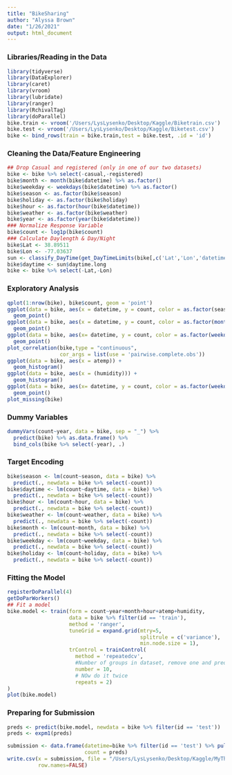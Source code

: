 ```yaml
---
title: "BikeSharing"
author: "Alyssa Brown"
date: "1/26/2021"
output: html_document
---
```

### Libraries/Reading in the Data
```r
library(tidyverse)
library(DataExplorer)
library(caret)
library(vroom)
library(lubridate)
library(ranger)
library(RchivalTag)
library(doParallel)
bike.train <- vroom('/Users/LysLysenko/Desktop/Kaggle/Biketrain.csv')
bike.test <- vroom('/Users/LysLysenko/Desktop/Kaggle/Biketest.csv')
bike <- bind_rows(train = bike.train,test = bike.test, .id = 'id')
```

### Cleaning the Data/Feature Engineering
```r
## Drop Casual and registered (only in one of our two datasets)
bike <- bike %>% select(-casual,-registered)
bike$month <- month(bike$datetime) %>% as.factor()
bike$weekday <- weekdays(bike$datetime) %>% as.factor()
bike$season <- as.factor(bike$season)
bike$holiday <- as.factor(bike$holiday)
bike$hour <- as.factor(hour(bike$datetime))
bike$weather <- as.factor(bike$weather)
bike$year <- as.factor(year(bike$datetime))
### Normalize Response Variable
bike$count <- log1p(bike$count)
### Calculate Daylength & Day/Night 
bike$Lat <- 38.89511
bike$Lon <- -77.03637
sun <- classify_DayTime(get_DayTimeLimits(bike[,c('Lat','Lon','datetime')]))
bike$daytime <- sun$daytime.long
bike <- bike %>% select(-Lat,-Lon)
```

### Exploratory Analysis
```r
qplot(1:nrow(bike), bike$count, geom = 'point')
ggplot(data = bike, aes(x = datetime, y = count, color = as.factor(season))) +
  geom_point()
ggplot(data = bike, aes(x = datetime, y = count, color = as.factor(month(datetime)))) +
  geom_point()
ggplot(data = bike, aes(x= datetime, y = count, color = as.factor(weekdays(datetime)))) +
  geom_point()
plot_correlation(bike,type = "continuous", 
                 cor_args = list(use = 'pairwise.complete.obs'))
ggplot(data = bike, aes(x = atemp)) +
  geom_histogram()
ggplot(data = bike, aes(x = (humidity))) +
  geom_histogram()
ggplot(data = bike, aes(x= datetime, y = count, color = as.factor(weekdays(datetime)))) +
  geom_point()
plot_missing(bike)
```

### Dummy Variables
```r
dummyVars(count~year, data = bike, sep = "_") %>%
  predict(bike) %>% as.data.frame() %>%
  bind_cols(bike %>% select(-year), .)
```

### Target Encoding
```r
bike$season <- lm(count~season, data = bike) %>% 
  predict(., newdata = bike %>% select(-count))
bike$daytime <- lm(count~daytime, data = bike) %>% 
  predict(., newdata = bike %>% select(-count))
bike$hour <- lm(count~hour, data = bike) %>% 
  predict(., newdata = bike %>% select(-count))
bike$weather <- lm(count~weather, data = bike) %>% 
  predict(., newdata = bike %>% select(-count))
bike$month <- lm(count~month, data = bike) %>% 
  predict(., newdata = bike %>% select(-count))
bike$weekday <- lm(count~weekday, data = bike) %>% 
  predict(., newdata = bike %>% select(-count))
bike$holiday <- lm(count~holiday, data = bike) %>% 
  predict(., newdata = bike %>% select(-count))
```

### Fitting the Model
```r
registerDoParallel(4)
getDoParWorkers()
## Fit a model
bike.model <- train(form = count~year+month+hour+atemp+humidity,
                    data = bike %>% filter(id == 'train'), 
                    method = 'ranger',
                    tuneGrid = expand.grid(mtry=5,
                                           splitrule = c('variance'),
                                           min.node.size = 1),
                    trControl = trainControl(
                      method = 'repeatedcv',
                      #Number of groups in dataset, remove one and predict missing for each setting
                      number = 10,
                      # NOw do it twice
                      repeats = 2)
)
plot(bike.model)
```

### Preparing for Submission
```r
preds <- predict(bike.model, newdata = bike %>% filter(id == 'test'))
preds <- expm1(preds)

submission <- data.frame(datetime=bike %>% filter(id == 'test') %>% pull(datetime),
                         count = preds)
write.csv(x = submission, file = "/Users/LysLysenko/Desktop/Kaggle/MyThirdSubmission.csv", 
          row.names=FALSE)
```

